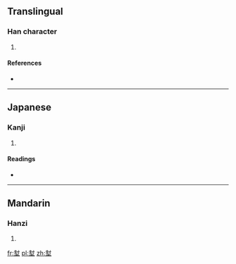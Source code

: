 ==Translingual==

===Han character===
{{Han char|rn=32|rad=土|as=09|sn=12|four=|canj=土戈土 (GIG), X土戈土 (XGIG)}}

# {{defn|Han|sort=土09}}

====References====
* {{Han ref|kx=0234.240|dkj=05294|hdz=10459.130|uh=583C|ud=22588}}

----

==Japanese==

===Kanji===
{{ja-kanji|grade=|rs=土09}}

# {{defn|lang=ja|sort=土09}}

====Readings====
* {{ja-readings|on=[[こう]] (kō), [[ごう]] (gō), [[ほう]] (hō), [[ふ]] (fu)|kun=}}

----

==Mandarin==

===Hanzi===
{{cmn-hanzi|pin=[[fēng]] ([[feng1]])|wg=feng<sup>1</sup>}}

# {{defn|lang=cmn|sort=土09}}

[[fr:堼]]
[[pl:堼]]
[[zh:堼]]